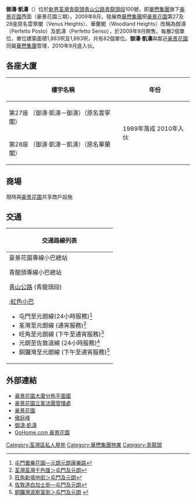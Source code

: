 {{Infobox_housinghk 
| name = Perfetto <br>御濤·凱濤
| logo=
| photo= Perfetto (Hong Kong).JPG
| phototitle= 凱濤（左）及御濤（右）
| address= [[新界|新界]][[荃灣|荃灣]][[青龍頭|青龍頭]]<br />[[青山公路|青山公路青龍頭段]]100號
| developer= [[華懋集團|華懋集團]]
| use = 住宅
| blocknumber = 2
| floornumber = 21層（御濤）<br />20層（凱濤）
| yearofcompletion = 2010年
| facilities = [[商場|商場]]、[[超級市場|超級市場]]、[[籃球場|籃球場]]、[[游泳池|游泳池]]、兒童遊樂場等
| former =
| tel=2491 9522
| website = [http://www.chinachemgroup.com/images/stories/60/web/home.html 御濤·凱濤物業網站]
}}
'''御濤·凱濤'''（{{lang-en|Perfetto}}）位於[[新界|新界]][[荃灣|荃灣]][[青龍頭|青龍頭]][[青山公路|青山公路青龍頭段]]100號，即[[華懋集團|華懋集團]]旗下[[豪景花園|豪景花園]]西面（豪景花園三期）。2009年8月，發展商[[華懋集團|華懋集團]]把[[豪景花園|豪景花園]]第27及28座原名雲寧閣（Venus Heights）、華蘭閣（Woodland Heights）改稱為御濤（Perfetto Posto）及凱濤（Perfetto Senso），於2009年9月開售。每層2個單位，單位建築面積1,883呎及1,893呎，共有82個單位。'''御濤·凱濤'''與鄰近[[豪景花園|豪景花園]]同屬[[華懋集團|華懋集團]]管理，2010年9月底入伙。

==各座大廈==
{| class="wikitable" style="text-align: center"
|-
!樓宇名稱 !! 年份
|-
| 第27座 （御濤·凱濤－御濤）（原名雲寧閣）|| rowspan="2" | 1989年落成
2010年入伙
|-
| 第28座 （御濤·凱濤－凱濤）（原名華蘭閣）
|}

==商場==
現時與[[豪景花園|豪景花園]]共享商戶設施

==交通==
{| class="mw-collapsible mw-collapsed wikitable" style="background:white; margin: 0 auto; width: auto;" 
! 交通路線列表
|-
|
;豪景花園專線小巴總站
{{新界專線小巴簡單列表|302}}{{新界居民巴士簡單列表|NR319}}
;青龍頭專線小巴總站
{{新界專線小巴簡單列表|96|96M}}
;[[青山公路|青山公路]] (青龍頭段)
{{九龍新界巴士簡單列表|48P|52X|53|234D|261B|N252}}{{過海隧道巴士簡單列表|962B|962E|962N}}{{大嶼山巴士簡單列表|A38}}{{新界專線小巴簡單列表|302}};[[紅色小巴|紅色小巴]]
*屯門至元朗線(24小時服務)<ref>[http://www.16seats.net/chi/rmb/r_n60.html 屯門置樂花園—元朗元朗康樂路]</ref>
*荃灣至元朗線 (通宵服務)<ref>[http://www.16seats.net/chi/rmb/r_n53.html 荃灣荃灣千色匯＞屯門及元朗]</ref>
*旺角至元朗線 (下午至通宵服務)<ref>[http://www.16seats.net/chi/rmb/r_kn60.html 旺角新填地街＞屯門及元朗]</ref>
*元朗至佐敦道線 (24小時服務)<ref>[http://www.16seats.net/chi/rmb/r_kn68.html 佐敦道白加士街—屯門及元朗]</ref>
*銅鑼灣至元朗線 (下午至通宵服務)<ref>[http://www.16seats.net/chi/rmb/r_hn68.html 銅鑼灣波斯富街＞屯門及元朗] {{webarchive|url=https://web.archive.org/web/20161002081352/http://www.16seats.net/chi/rmb/r_hn68.html |date=2016-10-02 }}</ref>
|}

==外部連結==
*[http://www.cchkg.com/index.php?option=content&task=view&id=41&Itemid=39 豪景花園大廈分佈平面圖 ]
*[http://www.hongkonggarden.org/ 豪景花園立案法團管理處]
*[http://www.cchkg.com/ 豪景花園]
*[http://www.chinachemgroup.com/intro/hongkong/fp19-21.htm 傲庭峰]
*[http://www.chinachemgroup.com/images/stories/60/web/home.html 御濤·凱濤]
*[http://www.gohome.com.hk/english/search/EstateSearch1.asp?area=3&rc=-1&district_code=65&est_code=1956 GoHome.com 豪景花園]

{{華懋集團}}

[[Category:荃灣區私人屋苑|Category:荃灣區私人屋苑]]
[[Category:華懋集團物業|Category:華懋集團物業]]
[[Category:青龍頭|Category:青龍頭]]